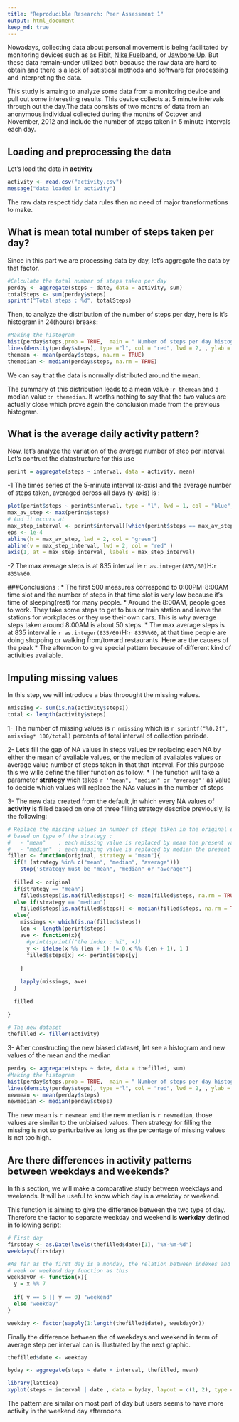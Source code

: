 ```yaml
---
title: "Reproducible Research: Peer Assessment 1"
output: html_document
keep_md: true
---
```


Nowadays, collecting data about personal movement is being facilitated by monitoring devices such as
as [Fibit][1], [Nike Fuelband][2], or [Jawbone Up][3]. But these data remain-under utilized both
because the raw data are hard to obtain and there is a lack of satistical methods and software for
processing and interpreting the data.

This study  is amaing to analyze some data from a monitoring device and pull out some interesting results.
This device collects at 5 minute intervals through out the day.The data consists of two months of data
from an anonymous individual collected during the months of Octover and November, 2012 and include the
number of steps taken in 5 minute intervals each day.

## Loading and preprocessing the data

Let's load the data in **activity**

```r
activity <- read.csv("activity.csv")
message("data loaded in activity")
```

The raw data respect tidy data rules then no need of major transformations to make.


## What is mean total number of steps taken per day?
Since in this part we are processing data by day, let's aggregate the data by that factor.
```r
#Calculate the total number of steps taken per day 
perday <- aggregate(steps ~ date, data = activity, sum)
totalSteps <- sum(perday$steps)
sprintf("Total steps : %d", totalSteps)
```

Then, to analyze the distribution of the number of steps per day, here is it's histogram in 24(hours) breaks:
```r
#Making the histogram
hist(perday$steps,prob = TRUE,  main = " Number of steps per day histogram", xlab = "Number of step per day", breaks = 24, col = "grey")
lines(density(perday$steps), type ="l", col = "red", lwd = 2, , ylab = "Density")
themean <- mean(perday$steps, na.rm = TRUE)
themedian <- median(perday$steps, na.rm = TRUE)
```

We can say that the data is normally distributed around the mean.

The summary of this distribution leads to a mean value :`r themean` and a median value :`r themedian`. It worths nothing to say that the two values are actually close which prove again the conclusion made from the previous histogram.

## What is the average daily activity pattern?
Now, let's analyze the variation of the average number of step per interval. 
Let's contruct the datastructure for this use
```r
perint = aggregate(steps ~ interval, data = activity, mean)
```

 -1 The times series of the 5-minute interval (x-axis) and the average number of steps taken, averaged across all days (y-axis) is :
```r
plot(perint$steps ~ perint$interval, type = "l", lwd = 1, col = "blue", xlab = "Interval", ylab = "Average steps/all days", main = " Average steps averaged taken by all days")
max_av_step <- max(perint$steps)
# And it occurs at
max_step_interval <- perint$interval[[which(perint$steps == max_av_step)]]
eps <- 1e-4
abline(h = max_av_step, lwd = 2, col = "green")
abline(v = max_step_interval, lwd = 2, col = "red" )
axis(1, at = max_step_interval, labels = max_step_interval)

```


 -2 The max average steps is at 835 interval ie `r as.integer(835/60)`H:`r 835%%60`.
 
###Conclusions :
  * The first 500 measures correspond to 0:00PM-8:00AM time slot and the number of steps in that time 
  slot is very low because it's time of sleeping(rest) for many people.
  * Around the 8:00AM, people goes to work. They take some steps to get to bus or train station and leave the stations for workplaces or they use their own cars. This is why average steps taken around 8:00AM is about 50 steps.
  * The max average steps is at 835 interval ie `r as.integer(835/60)`H:`r 835%%60`, at that time people are doing shopping or walking from/toward restaurants. Here are the causes of the peak
  * The afternoon to give special pattern because of different kind of activities available.
  

## Imputing missing values

In this step, we will introduce a bias throought the missing values.
```r
nmissing <- sum(is.na(activity$steps))
total <- length(activity$steps)
```
  1- The number of missing values is `r nmissing` which is `r sprintf("%0.2f", nmissing* 100/total)` percents of total interval of collection periode. 
  
  2- Let's fill the gap of NA values in steps values by replacing each NA by either the mean of available values, or the median of availables values or average value number of steps taken in that that interval.  For this purpose this we wille define the filler function as follow:
  * The function will take a parameter **strategy** wich takes `r '"mean", "median" or "average"'` as value to decide which values will replace the NAs values in the number of steps
  
  3- The new data created from the default ,in which every NA values of **activity** is filled based on one of three filling  strategy describe previously, is the following:

```r
# Replace the missing values in number of steps taken in the original dataset with a  concrete
# based on type of the strategy :
#   - "mean"    : each missing value is replaced by mean the present values
#   - "median"  : each missing value is replaced by median the present values 
filler <- function(original, strategy = "mean"){
  if(! (strategy %in% c("mean", "median", "average")))
    stop('strategy must be "mean", "median" or "average"')
  
  filled <- original
  if(strategy == "mean")
    filled$steps[is.na(filled$steps)] <- mean(filled$steps, na.rm = TRUE)
  else if(strategy == "median")
    filled$steps[is.na(filled$steps)] <- median(filled$steps, na.rm = TRUE)
  else{
    missings <- which(is.na(filled$steps))
    len <- length(perint$steps)
    ave <- function(x){
      #print(sprintf("the index : %i", x))
      y <- ifelse(x %% (len + 1) != 0,x %% (len + 1), 1 )
      filled$steps[x] <<- perint$steps[y]
         
    }
    
    lapply(missings, ave) 
  }
  
  filled
    
}

# The new dataset
thefilled <- filler(activity)
```

3- After constructing the new biased dataset, let see a histogram and new values of the mean and the median
```r

perday <- aggregate(steps ~ date, data = thefilled, sum)
#Making the histogram
hist(perday$steps,prob = TRUE,  main = " Number of steps per day histogram", xlab = "Number of step per day", breaks = 24, col = "grey")
lines(density(perday$steps), type ="l", col = "red", lwd = 2, , ylab = "Density")
newmean <- mean(perday$steps)
newmedian <- median(perday$steps)
```

The new mean is `r newmean` and  the new median is `r newmedian`, those values are similar to the unbiaised values. Then strategy for filling the missing is not so perturbative as long as the percentage of missing values is not too high.

## Are there differences in activity patterns between weekdays and weekends?

In this section, we will make a comparative study between weekdays and weekends. It will be useful to  know which day is a weekday or weekend. 

This function is aiming to give the difference between the two type of day. Therefore the factor to separate weekday and weekend is **workday** defined in following script:
```r
# First day
firstday <- as.Date(levels(thefilled$date)[1], "%Y-%m-%d")
weekdays(firstday)

#As far as the first day is a monday, the relation between indexes and days lead to
# week or weekend day function as this
weekdayOr <- function(x){
  y = x %% 7
  
  if( y == 6 || y == 0) "weekend"
  else "weekday"
}

weekday <- factor(sapply(1:length(thefilled$date), weekdayOr))

```


Finally the difference between the  of weekdays and weekend in term of average step per interval can is illustrated by the next graphic.

```r
thefilled$date <- weekday

byday <- aggregate(steps ~ date + interval, thefilled, mean)

library(lattice)
xyplot(steps ~ interval | date , data = byday, layout = c(1, 2), type = "l", ylab = "Number of steps")
```

The pattern are similar on most part of day but users seems to have more activity in  the weekend day afternoons.

[1]:http://www.fitbit.com/
[2]:http://www.nike.com/us/en_us/c/nikeplus-fuelband
[3]:https://jawbone.com/up
